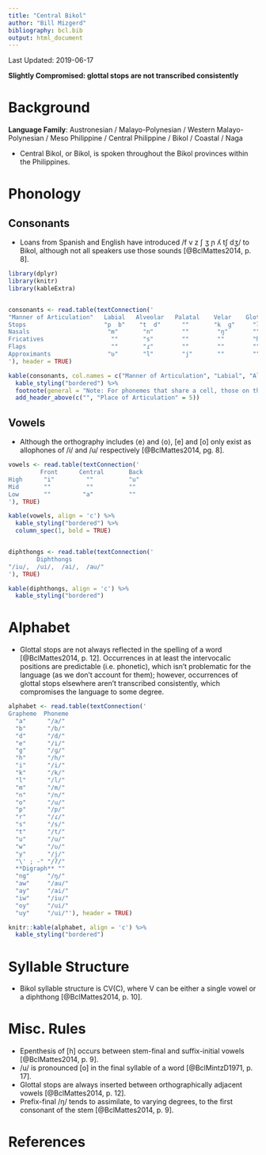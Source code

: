 ```yaml
---
title: "Central Bikol"
author: "Bill Mizgerd"
bibliography: bcl.bib
output: html_document
---
```


Last Updated: 2019-06-17

**Slightly Compromised: glottal stops are not transcribed consistently**

# Background

**Language Family**: Austronesian / Malayo-Polynesian / Western Malayo-Polynesian / Meso Philippine / Central Philippine / Bikol / Coastal / Naga

* Central Bikol, or Bikol, is spoken throughout the Bikol provinces within the Philippines.

# Phonology

## Consonants

* Loans from Spanish and English have introduced /f v z ʃ ʒ ɲ ʎ tʃ dʒ/ to Bikol, although not all speakers use those sounds [@BclMattes2014, p. 8].

```r

library(dplyr)
library(knitr)
library(kableExtra)


consonants <- read.table(textConnection('
"Manner of Articulation"   Labial   Alveolar   Palatal    Velar    Glottal
Stops                      "p  b"    "t  d"      ""       "k  ɡ"     "ʔ"
Nasals                      "m"       "n"        ""        "ŋ"       ""
Fricatives                   ""       "s"        ""        ""        "h"
Flaps                        ""       "ɾ"        ""        ""        ""
Approximants                "ʋ"       "l"        "j"       ""        ""
'), header = TRUE)

kable(consonants, col.names = c("Manner of Articulation", "Labial", "Alveolar", "Palatal", "Velar", "Glottal"), align = 'c') %>%
  kable_styling("bordered") %>%
  footnote(general = "Note: For phonemes that share a cell, those on the left are voiceless and those on the right are voiced.", general_title = "") %>%
  add_header_above(c("", "Place of Articulation" = 5))

```

## Vowels

* Although the orthography includes ⟨e⟩ and ⟨o⟩, [e] and [o] only exist as allophones of /i/ and /u/ respectively [@BclMattes2014, pg. 8].

```r

vowels <- read.table(textConnection('
         Front      Central       Back
High      "i"         ""          "u"
Mid       ""          ""          ""
Low       ""         "a"          ""
'), TRUE)

kable(vowels, align = 'c') %>%
  kable_styling("bordered") %>%
  column_spec(1, bold = TRUE)


diphthongs <- read.table(textConnection('
        Diphthongs   
"/iu/,  /ui/,  /ai/,  /au/"
'), TRUE)

kable(diphthongs, align = 'c') %>%
  kable_styling("bordered")
```

# Alphabet

* Glottal stops are not always reflected in the spelling of a word [@BclMattes2014, p. 12]. Occurrences in at least the intervocalic positions are predictable (i.e. phonetic), which isn't problematic for the language (as we don't account for them); however, occurrences of glottal stops elsewhere aren't transcribed consistently, which compromises the language to some degree. 

```r

alphabet <- read.table(textConnection('
Grapheme  Phoneme    
  "a"      "/a/"       
  "b"      "/b/"       
  "d"      "/d/"       
  "e"      "/i/"       
  "g"      "/ɡ/"       
  "h"      "/h/"       
  "i"      "/i/"        
  "k"      "/k/"       
  "l"      "/l/"        
  "m"      "/m/"        
  "n"      "/n/"       
  "o"      "/u/"        
  "p"      "/p/"       
  "r"      "/ɾ/"        
  "s"      "/s/"       
  "t"      "/t/"        
  "u"      "/u/"       
  "w"      "/ʋ/"        
  "y"      "/j/"
  "\' ; -" "/ʔ/"
  **Digraph** ""        
  "ng"     "/ŋ/"
  "aw"     "/au/"
  "ay"     "/ai/"
  "iw"     "/iu/"
  "oy"     "/ui/"
  "uy"     "/ui/"'), header = TRUE)

knitr::kable(alphabet, align = 'c') %>%
  kable_styling("bordered")
```

# Syllable Structure

* Bikol syllable structure is CV(C), where V can be either a single vowel or a diphthong [@BclMattes2014, p. 10].

# Misc. Rules

* Epenthesis of [h] occurs between stem-final and suffix-initial vowels [@BclMattes2014, p. 9].
* /u/ is pronounced [o] in the final syllable of a word [@BclMintzD1971, p. 17].
* Glottal stops are always inserted between orthographically adjacent vowels [@BclMattes2014, p. 12].
* Prefix-final /ŋ/ tends to assimilate, to varying degrees, to the first consonant of the stem [@BclMattes2014, p. 9].

# References
